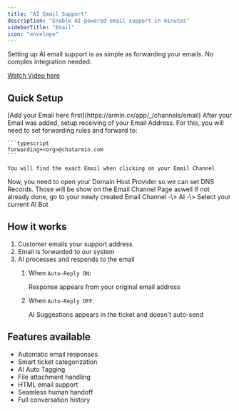 ```yaml
---
title: "AI Email Support"
description: "Enable AI-powered email support in minutes"
sidebarTitle: "Email"
icon: "envelope"
---
```


Setting up AI email support is as simple as forwarding your emails. No complex integration needed.

[Watch Video here](https://www.loom.com/share/b42659b05b924c6f8799a3ded96f2add?sid=5eee044b-049f-4659-b997-fbcd4653ec2e)

## Quick Setup

<Steps>
  <Step title="Add your Email">
    [Add your Email here first](https://armin.cx/app/_/channels/email)
  </Step>
  <Step title="Setup Receiving">
    After your Email was added, setup receiving of your Email Address. For this, you will need to set forwarding rules and forward to:

    ```typescript
    forwarding+<org>@chatarmin.com
    ```

    You will find the exact Email when clicking on your Email Channel
  </Step>
  <Step title="Setup Sending">
    Now, you need to open your Domain Host Provider so we can set DNS Records. Those will be show on the Email Channel Page aswell
  </Step>
  <Step title="Choose AI">
    If not already done, go to your newly created Email Channel -\> AI -\> Select your current AI Bot
  </Step>
</Steps>

## How it works

1. Customer emails your support address
2. Email is forwarded to our system
3. AI processes and responds to the email
   1. When `Auto-Reply ON`**:**

      Response appears from your original email address
   2. When `Auto-Reply OFF`:

      AI Suggestions appears in the ticket and doesn't auto-send

## Features available

- Automatic email responses
- Smart ticket categorization
- AI Auto Tagging
- File attachment handling
- HTML email support
- Seamless human handoff
- Full conversation history